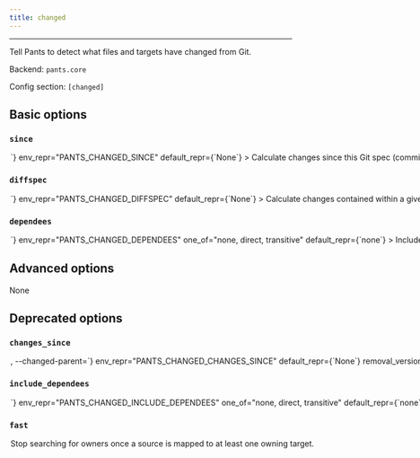 ```yaml
---
title: changed
---
```



---

Tell Pants to detect what files and targets have changed from Git.

Backend: <span className="color--primary">`pants.core`</span>

Config section: <span className="color--primary">`[changed]`</span>

<span className={styles.options}>

## Basic options

### `since`

<Option
  cli_repr={`--changed-since=<str>`}
  env_repr="PANTS_CHANGED_SINCE"
  default_repr={`None`}
>
  Calculate changes since this Git spec (commit range/SHA/ref).
</Option>

### `diffspec`

<Option
  cli_repr={`--changed-diffspec=<str>`}
  env_repr="PANTS_CHANGED_DIFFSPEC"
  default_repr={`None`}
>
  Calculate changes contained within a given Git spec (commit range/SHA/ref).
</Option>

### `dependees`

<Option
  cli_repr={`--changed-dependees=<DependeesOption>`}
  env_repr="PANTS_CHANGED_DEPENDEES"
  one_of="none, direct, transitive"
  default_repr={`none`}
>
  Include direct or transitive dependees of changed targets.
</Option>

## Advanced options

None

## Deprecated options

### `changes_since`

<Option
  cli_repr={`--changed-changes-since=<str>, --changed-parent=<str>`}
  env_repr="PANTS_CHANGED_CHANGES_SINCE"
  default_repr={`None`}
  removal_version="2.1.0.dev0"
  removal_hint={
    "Use `--changed-since` instead of `--changed-parent` or `--changed-changes-since`."
  }
>
  Calculate changes since this tree-ish/scm ref.
</Option>

### `include_dependees`

<Option
  cli_repr={`--changed-include-dependees=<DependeesOption>`}
  env_repr="PANTS_CHANGED_INCLUDE_DEPENDEES"
  one_of="none, direct, transitive"
  default_repr={`none`}
  removal_version="2.1.0.dev0"
  removal_hint={
    "Use `--changed-dependees` instead of `--changed-include-dependees`."
  }
>
  Include direct or transitive dependees of changed targets.
</Option>

### `fast`

<Option
  cli_repr={`--[no-]changed-fast`}
  env_repr="PANTS_CHANGED_FAST"
  default_repr={`False`}
  removal_version="2.1.0.dev0"
  removal_hint={"The option `--changed-fast` no longer does anything."}
>
  Stop searching for owners once a source is mapped to at least one owning
  target.
</Option>

</span>
